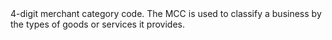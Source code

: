   

  
<ResponseField name="MCC" type="string" >    
4-digit merchant category code. The MCC is used to classify a business by the types of goods or services it provides.  
</ResponseField>